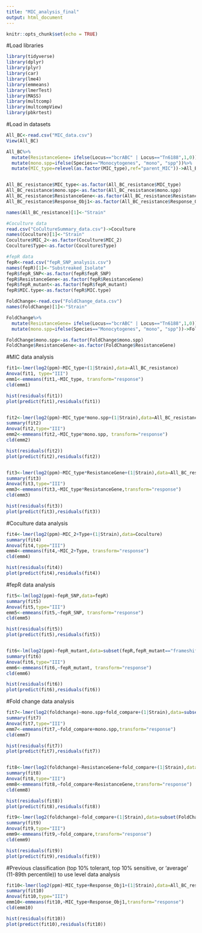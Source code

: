 ```yaml
---
title: "MIC_analysis_final"
output: html_document
---
```


```r
knitr::opts_chunk$set(echo = TRUE)
```

#Load libraries
```r
library(tidyverse)
library(dplyr)
library(plyr)
library(car)
library(lme4)
library(emmeans)
library(lmerTest)
library(MASS)
library(multcomp)
library(multcompView)
library(pbkrtest)
```

#Load in datasets
```r
All_BC<-read.csv("MIC_data.csv")
View(All_BC) 

All_BC%>% 
  mutate(ResistanceGene= ifelse(Locus=="bcrABC" | Locus=="Tn6188",1,0))%>% 
  mutate(mono.spp=ifelse(Species=="Monocytogenes", "mono", "spp"))%>%
  mutate(MIC_type=relevel(as.factor(MIC_type),ref="parent_MIC"))->All_BC_resistance


All_BC_resistance$MIC_type<-as.factor(All_BC_resistance$MIC_type)
All_BC_resistance$mono.spp<-as.factor(All_BC_resistance$mono.spp)
All_BC_resistance$ResistanceGene<-as.factor(All_BC_resistance$ResistanceGene)
All_BC_resistance$Response_Obj1<-as.factor(All_BC_resistance$Response_Obj1)

names(All_BC_resistance)[1]<-"Strain" 

#Coculture data
read.csv("CoCultureSummary_data.csv")->Coculture
names(Coculture)[1]<-"Strain"
Coculture$MIC_2<-as.factor(Coculture$MIC_2)
Coculture$Type<-as.factor(Coculture$Type)

#fepR data
fepR<-read.csv("fepR_SNP_analysis.csv")
names(fepR)[1]<-"Substreaked_Isolate"
fepR$fepR_SNP<-as.factor(fepR$fepR_SNP)
fepR$ResistanceGene<-as.factor(fepR$ResistanceGene)
fepR$fepR_mutant<-as.factor(fepR$fepR_mutant)
fepR$MIC.type<-as.factor(fepR$MIC.type)

FoldChange<-read.csv("FoldChange_data.csv")
names(FoldChange)[1]<-"Strain"

FoldChange%>% 
  mutate(ResistanceGene= ifelse(Locus=="bcrABC" | Locus=="Tn6188",1,0))%>% 
  mutate(mono.spp=ifelse(Species=="Monocytogenes", "mono", "spp"))->FoldChange

FoldChange$mono.spp<-as.factor(FoldChange$mono.spp)
FoldChange$ResistanceGene<-as.factor(FoldChange$ResistanceGene)

```


#MIC data analysis
```r
fit1<-lmer(log2(ppm)~MIC_type+(1|Strain),data=All_BC_resistance)
Anova(fit1, type="III")
emm1<-emmeans(fit1,~MIC_type, transform="response")
cld(emm1)

hist(residuals(fit1))
plot(predict(fit1),residuals(fit1)) 


fit2<-lmer(log2(ppm)~MIC_type*mono.spp+(1|Strain),data=All_BC_resistance)
summary(fit2)
Anova(fit2,type="III")
emm2<-emmeans(fit2,~MIC_type*mono.spp, transform="response")
cld(emm2)

hist(residuals(fit2))
plot(predict(fit2),residuals(fit2)) 


fit3<-lmer(log2(ppm)~MIC_type*ResistanceGene+(1|Strain),data=All_BC_resistance)
summary(fit3)
Anova(fit3,type="III")
emm3<-emmeans(fit3,~MIC_type*ResistanceGene,transform="response")   
cld(emm3)

hist(residuals(fit3))
plot(predict(fit3),residuals(fit3)) 


```

#Coculture data analysis
```r
fit4<-lmer(log2(ppm)~MIC_2+Type+(1|Strain),data=Coculture)
summary(fit4)
Anova(fit4,type="III")
emm4<-emmeans(fit4,~MIC_2+Type, transform="response")
cld(emm4)

hist(residuals(fit4))
plot(predict(fit4),residuals(fit4)) 
```

#fepR data analysis 
```r
fit5<-lm(log2(ppm)~fepR_SNP,data=fepR)
summary(fit5)
Anova(fit5,type="III")
emm5<-emmeans(fit5,~fepR_SNP, transform="response")
cld(emm5)

hist(residuals(fit5))
plot(predict(fit5),residuals(fit5))


fit6<-lm(log2(ppm)~fepR_mutant,data=subset(fepR,fepR_mutant=="frameshift"|fepR_mutant=="missense"|fepR_mutant=="nonsense"))
summary(fit6)
Anova(fit6,type="III")
emm6<-emmeans(fit6,~fepR_mutant, transform="response")
cld(emm6)

hist(residuals(fit6))
plot(predict(fit6),residuals(fit6))
```


#Fold change data analysis
```r
fit7<-lmer(log2(foldchange)~mono.spp+fold_compare+(1|Strain),data=subset(FoldChange,fold_compare=="Fold_substreaked_parent"|fold_compare=="Fold_serial_parent"))
summary(fit7)
Anova(fit7,type="III")
emm7<-emmeans(fit7,~fold_compare+mono.spp,transform="response")
cld(emm7)

hist(residuals(fit7))
plot(predict(fit7),residuals(fit7))


fit8<-lmer(log2(foldchange)~ResistanceGene+fold_compare+(1|Strain),data=subset(FoldChange,fold_compare=="Fold_substreaked_parent"|fold_compare=="Fold_serial_parent"))
summary(fit8)
Anova(fit8,type="III")
emm8<-emmeans(fit8,~fold_compare+ResistanceGene,transform="response")
cld(emm8)

hist(residuals(fit8))
plot(predict(fit8),residuals(fit8))

fit9<-lmer(log2(foldchange)~fold_compare+(1|Strain),data=subset(FoldChange,fold_compare=="Fold_substreaked_parent"|fold_compare=="Fold_serial_parent"))
summary(fit9)
Anova(fit9,type="III")
emm9<-emmeans(fit9,~fold_compare,transform="response")
cld(emm9)

hist(residuals(fit9))
plot(predict(fit9),residuals(fit9))
```


#Previous classification (top 10% tolerant, top 10% sensitive, or 'average' (11-89th percentile)) to use level data analysis
```r
fit10<-lmer(log2(ppm)~MIC_type+Response_Obj1+(1|Strain),data=All_BC_resistance)
summary(fit10)
Anova(fit10,type="III")
emm10<-emmeans(fit10,~MIC_type+Response_Obj1,transform="response")
cld(emm10)

hist(residuals(fit10))
plot(predict(fit10),residuals(fit10))
```

